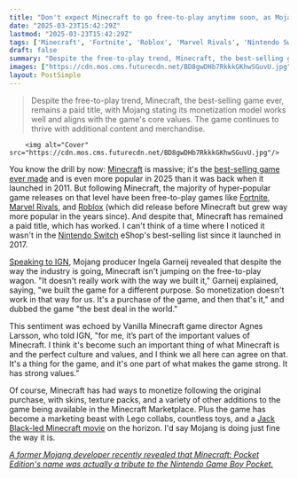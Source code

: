 ```yaml
---
title: "Don't expect Minecraft to go free-to-play anytime soon, as Mojang says 'It doesn't really work with the way we built it'"
date: "2025-03-23T15:42:29Z"
lastmod: "2025-03-23T15:42:29Z"
tags: ['Minecraft', 'Fortnite', 'Roblox', 'Marvel Rivals', 'Nintendo Switch', 'Sandbox', 'Survival', 'Free-to-Play', 'Paid Game']
draft: false
summary: "Despite the free-to-play trend, Minecraft, the best-selling game ever, remains a paid title,  with Mojang stating its monetization model works well and aligns with the game's core values.  The game continues to thrive with additional content and merchandise."
images: ["https://cdn.mos.cms.futurecdn.net/BD8gwDHb7RkkkGKhwSGuvU.jpg"]
layout: PostSimple
---
```

> Despite the free-to-play trend, Minecraft, the best-selling game ever, remains a paid title,  with Mojang stating its monetization model works well and aligns with the game's core values.  The game continues to thrive with additional content and merchandise.


        <img alt="Cover" src="https://cdn.mos.cms.futurecdn.net/BD8gwDHb7RkkkGKhwSGuvU.jpg"/>
        
You know the drill by now: [Minecraft](https://www.gamesradar.com/minecraft/) is massive; it's the [best-selling game ever made](https://www.gamesradar.com/minecraft-is-now-the-first-video-game-to-sell-over-300-million-copies/) and is even more popular in 2025 than it was back when it launched in 2011. But following Minecraft, the majority of hyper-popular game releases on that level have been free-to-play games like [Fortnite](https://www.gamesradar.com/fortnite/), [Marvel Rivals](https://www.gamesradar.com/marvel-rivals/), and [Roblox](https://www.gamesradar.com/roblox/) (which did release before Minecraft but grew way more popular in the years since). And despite that, Minecraft has remained a paid title, which has worked. I can't think of a time where I noticed it wasn't in the [Nintendo Switch](https://www.gamesradar.com/platforms/nintendo/nintendo-switch/) eShop's best-selling list since it launched in 2017.

[Speaking to IGN](https://www.ign.com/articles/minecraft-wont-go-free-to-play-its-the-best-deal-in-the-world), Mojang producer Ingela Garneij revealed that despite the way the industry is going, Minecraft isn't jumping on the free-to-play wagon. "It doesn't really work with the way we built it," Garneij explained, saying, "we built the game for a different purpose. So monetization doesn't work in that way for us. It's a purchase of the game, and then that's it," and dubbed the game "the best deal in the world."

This sentiment was echoed by Vanilla Minecraft game director Agnes Larsson, who told IGN, "for me, it’s part of the important values of Minecraft. I think it's become such an important thing of what Minecraft is and the perfect culture and values, and I think we all here can agree on that. It's a thing for the game, and it's one part of what makes the game strong. It has strong values.”

Of course, Minecraft has had ways to monetize following the original purchase, with skins, texture packs, and a variety of other additions to the game being available in the Minecraft Marketplace. Plus the game has become a marketing beast with Lego collabs, countless toys, and a [Jack Black-led Minecraft movie](https://www.gamesradar.com/entertainment/comedy-movies/jack-black-went-as-method-as-it-gets-to-play-steve-in-the-minecraft-movie-he-was-just-slaying-it-in-the-overworld/) on the horizon. I'd say Mojang is doing just fine the way it is.

[<em>A former Mojang developer recently revealed that Minecraft: Pocket Edition's name was actually a tribute to the Nintendo Game Boy Pocket.</em>](https://www.gamesradar.com/games/minecraft/minecraft-pocket-edition-got-its-name-because-one-of-its-devs-was-a-big-nintendo-nerd-who-wanted-to-pay-homage-to-the-game-boy-pocket/)
        